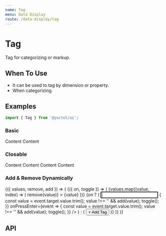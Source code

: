 ```yaml
---
name: Tag
menu: Data Display
route: /data-display/tag
---
```




# Tag

Tag for categorizing or markup.

## When To Use

- It can be used to tag by dimension or property.
- When categorizing.

## Examples

```js
import { Tag } from '@yoctol/ui';
```

### Basic

<Playground>
  <Tag>Content</Tag>
  <Tag>Content</Tag>
</Playground>

### Closable

<Playground>
  <Tag closable>Content</Tag>
  <Tag closable>Content</Tag>
  <Tag closable>Content</Tag>
  <Tag closable>Content</Tag>
</Playground>

### Add & Remove Dynamically

<Playground>
  <Set initial={['tag 1', 'tag 2', 'tag 3']}>
    {({ values, remove, add }) => (
      <Toggle>
        {({ on, toggle }) => (
          <Flex>
            {values.map((value, index) => (
              <Tag
                key={value}
                closable={index !== 0}
                onClosed={() => remove(value)}
              >
                {value}
              </Tag>
            ))}
            <Box ml="2">
              {on ? (
                <Input
                  width="80px"
                  size="sm"
                  defaultValue=""
                  autoFocus
                  onBlur={event => {
                    const value = event.target.value.trim();
                    value !== '' && add(value);
                    toggle();
                  }}
                  onPressEnter={event => {
                    const value = event.target.value.trim();
                    value !== '' && add(value);
                    toggle();
                  }}
                />
              ) : (
                <Button text size="sm" onClick={toggle}>+ Add Tag</Button>
              )}
            </Box>
          </Flex>
        )}
      </Toggle>
    )}
  </Set>
</Playground>

## API

<PropsTable of={Tag} />
